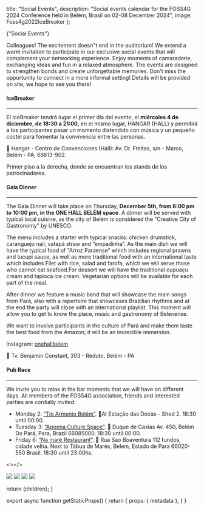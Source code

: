 
  title: "Social Events",
  description: "Social events calendar for the FOSS4G 2024 Conference held in Belém, Brasil on 02-08 December 2024",
  image: Foss4g2022IceBreaker
};

<Heading color="red" bubble>
  {"Social Events"}
</Heading>

<div className="sm:grid sm:grid-cols-12 gap-4">
  <div className="col-span-7 rounded-lg overflow-hidden">
  
  <div>
  <Carousel
  caption={true}
  images={[
    {
      image: Foss4g2022IceBreaker,
      caption:
        "",
      attribution: "Anisa Kuci CC-BY-SA",
    },
    {
      image: Foss4g2022IceBreaker2,
      caption:
        "",
      attribution: "Anisa Kuci CC-BY-SA",
    },
    {
      image: Foss4g2022Lunch,
      caption:
        "",
      attribution: "Anisa Kuci CC-BY-SA",
    },
    {
      image: Foss4g2022SocialDinner,
      caption:
        "",
      attribution: "Anisa Kuci CC-BY-SA",
    },
  ]}
  autoplay={true}
  autoplayDelay={5000}
/>
  </div>

Colleagues! The excitement doesn&quot;t end in the auditorium! We extend a warm invitation to participate in our exclusive social events that will complement your networking experience. Enjoy moments of camaraderie, exchanging ideas and fun in a relaxed atmosphere. The events are designed to strengthen bonds and create unforgettable memories. Don't miss the opportunity to connect in a more informal setting! Details will be provided on site, we hope to see you there!

#### IceBreaker

---

El IceBreaker tendrá lugar el primer día del evento, el **miércoles 4 de diciembre, de 18:30 a 21:00**, en el mismo lugar, HANGAR (HALL) y permitirá a los participantes pasar un momento distendido con música y un pequeño cóctel para fomentar la convivencia entre las personas.

📍 Hangar - Centro de Convenciones (Hall): Av. Dr. Freitas, s/n - Marco, Belém - PA, 66613-902.

Primer piso a la derecha, donde se encuentran los stands de los patrocinadores.

#### Gala Dinner

---

The Gala Dinner will take place on Thursday, **December 5th, from 8:00 pm to 10:00 pm, in the ONE HALL BELÉM space**. A dinner will be served with typical local cuisine, as the city of Belém is considered the "Creative City of Gastronomy" by UNESCO.

The menu includes a starter with typical snacks: chicken drumstick, caranguejo nail, vatapá straw and “empadinha”. As the main dish we will have the typical food of "Arroz Paraense" which includes regional prawns and tucupi sauce, as well as more traditional food with an international taste which includes Filet with rice, salad and farofa, which we will serve those who cannot eat seafood.For dessert we will have the traditional cupuaçu cream and tapioca ice cream. Vegetarian options will be available for each part of the meal.

After dinner we feature a music band that will showcase the main songs from Pará, also with a repertoire that showcases Brazilian rhythms and at the end the party will close with an international playlist. This moment will allow you to get to know the place, music and gastronomy of Belenense.

We want to involve participants in the culture of Pará and make them taste the best food from the Amazon; it will be an incredible immersion.

Instagram: [onehallbelem](https://www.instagram.com/onehallbelem/)

📍 Tv. Benjamin Constant, 303 - Reduto, Belém - PA

#### Pub Race

---
We invite you to relax in the bar moments that we will have on different days. All members of the FOSS4G association, friends and interested parties are cordially invited:

* Monday 2: [“Tío Armenio Belém”](https://www.instagram.com/tioarmeniobelem/). 📍At Estação das Docas - Shed 2. 18:30 until 00:00.
* Tuesday 3: [“Apoena Culture Space”](https://www.instagram.com/espacoculturalapoena/).  📍 Duque de Caxias Av. 450, Belém Do Pará, Para, Brazil 66085000. 18:30 until 00:00.
* Friday 6: [“Na maré Restaurant”](https://www.instagram.com/namarerestaurante/?hl=pt). 📍 Rua Sao Boaventura 112 fundos, cidade velha. Next to Tábua de Marés, Belem, Estado de Para 66020-550 Brasil. 18:30 until 23:00hs.

<></>

  </div>
  <div className="col-span-5">
    <Image placeholder="blur" src={Foss4g2022IceBreaker} className="h-72 mb-4 object-cover shadow rounded-lg" />
    <Image placeholder="blur" src={Foss4g2022IceBreaker2} className="h-72 my-4 object-cover shadow rounded-lg" />
    <Image placeholder="blur" src={Foss4g2022Lunch} className="h-72 my-4 object-cover shadow rounded-lg" />
    <Image placeholder="blur" src={Foss4g2022SocialDinner} className="h-72 my-4 object-cover shadow rounded-lg" />
  </div>
</div>

  return <MdxLayout metadata={metadata}>{children}</MdxLayout>;
}

export async function getStaticProps() {
  return {
    props: {
      metadata
    },
  }
}
